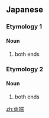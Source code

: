 ==Japanese==

===Etymology 1===
{{ja-kanjitab|りょう|たん|yomi=o}}

====Noun====
{{ja-noun|りょうたん}}

# both ends

===Etymology 2===
{{ja-kanjitab|りょう|はし|yomi=j}}

====Noun====
{{ja-noun|りょうはし}}

# both ends

[[zh:両端]]